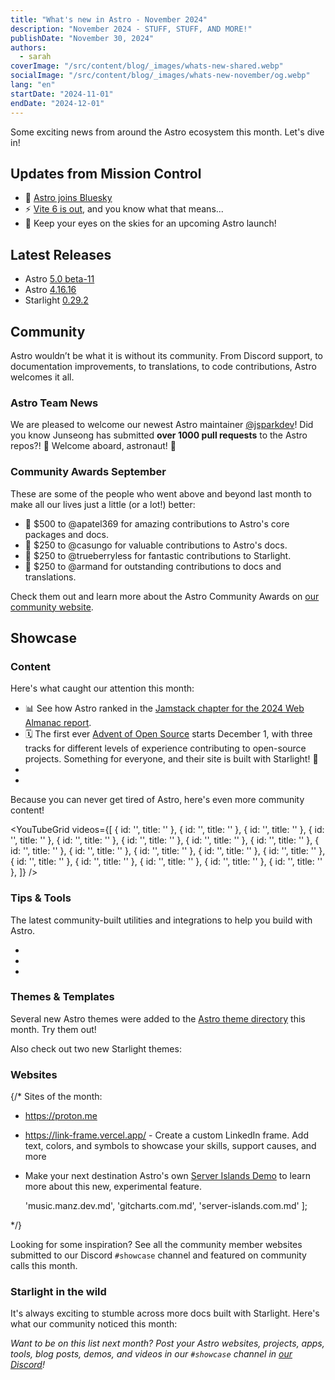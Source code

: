 ```yaml
---
title: "What's new in Astro - November 2024"
description: "November 2024 - STUFF, STUFF, AND MORE!"
publishDate: "November 30, 2024"
authors:
  - sarah
coverImage: "/src/content/blog/_images/whats-new-shared.webp"
socialImage: "/src/content/blog/_images/whats-new-november/og.webp"
lang: "en"
startDate: "2024-11-01"
endDate: "2024-12-01"
---
```


Some exciting news from around the Astro ecosystem this month. Let's dive in!

## Updates from Mission Control


- 🦋 [Astro joins Bluesky](https://bsky.app/profile/astro.build)
- ⚡ [Vite 6 is out](https://vite.dev/blog/announcing-vite6.html), and you know what that means...
- 🚀 Keep your eyes on the skies for an upcoming Astro launch!

## Latest Releases

- Astro [5.0 beta-11](https://github.com/withastro/astro/blob/refs/heads/next/packages/astro/CHANGELOG.md#500-beta11)
- Astro [4.16.16](https://github.com/withastro/astro/blob/refs/heads/main/packages/astro/CHANGELOG.md#41616)
- Starlight [0.29.2](https://github.com/withastro/starlight/blob/main/packages/starlight/CHANGELOG.md#0292)

## Community

Astro wouldn’t be what it is without its community. From Discord support, to documentation improvements, to translations, to code contributions, Astro welcomes it all.

### Astro Team News

We are pleased to welcome our newest Astro maintainer [@jsparkdev](https://astro.badg.es/contributor/jsparkdev/)! Did you know Junseong has submitted **over 1000 pull requests** to the Astro repos?! 🤯 Welcome aboard, astronaut! 🫡 

### Community Awards September

These are some of the people who went above and beyond last month to make all our lives just a little (or a lot!) better:

- 🌟 $500 to @apatel369 for amazing contributions to Astro's core packages and docs.
- 🚀 $250 to @casungo for valuable contributions to Astro's docs.
- 🎈 $250 to @trueberryless for fantastic contributions to Starlight.
- 🎊 $250 to @armand for outstanding contributions to docs and translations.

Check them out and learn more about the Astro Community Awards on [our community website](https://community.astro.build).

## Showcase

### Content


Here's what caught our attention this month: 

- 📊 See how Astro ranked in the [Jamstack chapter for the 2024 Web Almanac report](https://almanac.httparchive.org/en/2024/jamstack).
- 🗓 The first ever [Advent of Open Source](https://adventofopensource.com/) starts December 1, with three tracks for different levels of experience contributing to open-source projects. Something for everyone, and their site is built with Starlight! 🌟
-
-

Because you can never get tired of Astro, here's even more community content!





<YouTubeGrid
  videos={[
    { id: '', title: '' },
    { id: '', title: '' },
    { id: '', title: '' },
    { id: '', title: '' },
    { id: '', title: '' },
    { id: '', title: '' },
    { id: '', title: '' },
    { id: '', title: '' },
    { id: '', title: '' },
    { id: '', title: '' },
    { id: '', title: '' },
    { id: '', title: '' },
    { id: '', title: '' },
    { id: '', title: '' },
    { id: '', title: '' },
    { id: '', title: '' },
    { id: '', title: '' },
    { id: '', title: '' },
  ]}
/> 

### Tips & Tools

The latest community-built utilities and integrations to help you build with Astro.

-
-
-

### Themes & Templates

Several new Astro themes were added to the [Astro theme directory](https://astro.build/themes/) this month. Try them out!

<ThemeGrid date={frontmatter.startDate} />

Also check out two new Starlight themes:


### Websites

{/* 
Sites of the month:

- https://proton.me
- https://link-frame.vercel.app/ - Create a custom LinkedIn frame. Add text, colors, and symbols to showcase your skills, support causes, and more
- Make your next destination Astro's own [Server Islands Demo](https://server-islands.com) to learn more about this new, experimental feature.

  'music.manz.dev.md',
  'gitcharts.com.md',
  'server-islands.com.md'
]; 

<ShowcaseGridById ids={monthlySites} /> 

<MonthlyShowcaseGrid startDate={frontmatter.startDate} endDate={frontmatter.endDate} exclude={monthlySites} /> */}

Looking for some inspiration? See all the community member websites submitted to our Discord `#showcase` channel and featured on community calls this month.

<MonthlyShowcaseGrid startDate={frontmatter.startDate} endDate={frontmatter.endDate} />

### Starlight in the wild

It's always exciting to stumble across more docs built with Starlight. Here's what our community noticed this month:

<MonthlyShowcaseGrid starlight startDate={frontmatter.startDate} endDate={frontmatter.endDate} />

*Want to be on this list next month? Post your Astro websites, projects, apps, tools, blog posts, demos, and videos in our `#showcase` channel in [our Discord](https://astro.build/chat)!*
